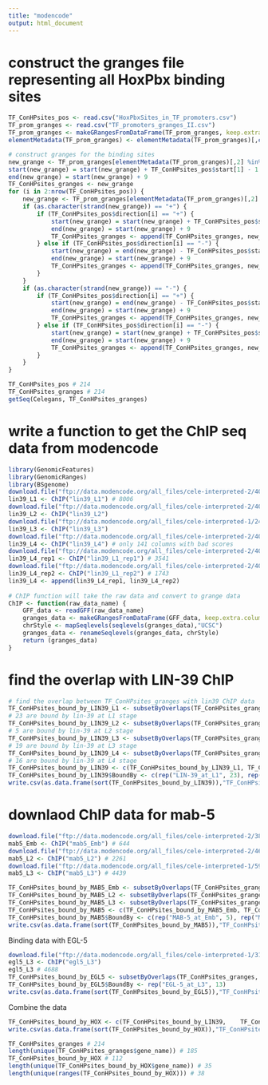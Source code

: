 ```yaml
---
title: "modencode"
output: html_document
---
```

# construct the granges file representing all HoxPbx binding sites
```r
TF_ConHPsites_pos <- read.csv("HoxPbxSites_in_TF_promoters.csv")
TF_prom_granges <- read.csv("TF_promoters_granges_II.csv") 
TF_prom_granges <- makeGRangesFromDataFrame(TF_prom_granges, keep.extra.columns = TRUE)
elementMetadata(TF_prom_granges) <- elementMetadata(TF_prom_granges)[,c(2,3)]

# construct granges for the binding sites
new_grange <- TF_prom_granges[elementMetadata(TF_prom_granges)[,2] %in% TF_ConHPsites_pos$names[1],]
start(new_grange) = start(new_grange) + TF_ConHPsites_pos$start[1] - 1 
end(new_grange) = start(new_grange) + 9 
TF_ConHPsites_granges <- new_grange
for (i in 2:nrow(TF_ConHPsites_pos)) {
    new_grange <- TF_prom_granges[elementMetadata(TF_prom_granges)[,2] %in% TF_ConHPsites_pos$names[i],]
    if (as.character(strand(new_grange)) == "+") {
        if (TF_ConHPsites_pos$direction[i] == "+") {
            start(new_grange) = start(new_grange) + TF_ConHPsites_pos$start[i] - 1
            end(new_grange) = start(new_grange) + 9 
            TF_ConHPsites_granges <- append(TF_ConHPsites_granges, new_grange)    
        } else if (TF_ConHPsites_pos$direction[i] == "-") {
            start(new_grange) = end(new_grange) - TF_ConHPsites_pos$start[i] - 8
            end(new_grange) = start(new_grange) + 9 
            TF_ConHPsites_granges <- append(TF_ConHPsites_granges, new_grange)    
        }
    } 
    if (as.character(strand(new_grange)) == "-") {
        if (TF_ConHPsites_pos$direction[i] == "+") {
            start(new_grange) = end(new_grange) - TF_ConHPsites_pos$start[i] - 8
            end(new_grange) = start(new_grange) + 9 
            TF_ConHPsites_granges <- append(TF_ConHPsites_granges, new_grange)    
        } else if (TF_ConHPsites_pos$direction[i] == "-") {
            start(new_grange) = start(new_grange) + TF_ConHPsites_pos$start[i] - 1
            end(new_grange) = start(new_grange) + 9 
            TF_ConHPsites_granges <- append(TF_ConHPsites_granges, new_grange)    
        }
    }
}

TF_ConHPsites_pos # 214
TF_ConHPsites_granges # 214
getSeq(Celegans, TF_ConHPsites_granges)
```

# write a function to get the ChIP seq data from modencode 
```r
library(GenomicFeatures)
library(GenomicRanges)
library(BSgenome)
download.file("ftp://data.modencode.org/all_files/cele-interpreted-2/4032_Snyder_LIN-39_GFP_L1.GFF3.gz", "lin39_L1")
lin39_L1 <- ChIP("lin39_L1") # 8006 
download.file("ftp://data.modencode.org/all_files/cele-interpreted-2/4015_Snyder_LIN-39_GFP_L2.GFF3.gz", "lin39_L2")
lin39_L2 <- ChIP("lin39_L2")
download.file("ftp://data.modencode.org/all_files/cele-interpreted-1/2432_Snyder_LIN-39-GFP_L3_combined_peaks.GFF3.gz", "lin39_L3")
lin39_L3 <- ChIP("lin39_L3")
download.file("ftp://data.modencode.org/all_files/cele-interpreted-2/4016_Snyder_LIN-39_GFP_L4.GFF3.gz", "lin39_L4")
lin39_L4 <- ChIP("lin39_L4") # only 141 columns with bad scores 
download.file("ftp://data.modencode.org/all_files/cele-interpreted-2/4016_Snyder_LIN-39_GFP_L4_Rep1.GFF3.gz", "lin39_L4_rep1")
lin39_L4_rep1 <- ChIP("lin39_L1_rep1") # 3541
download.file("ftp://data.modencode.org/all_files/cele-interpreted-2/4016_Snyder_LIN-39_GFP_L4_Rep2.GFF3.gz", "lin39_L4_rep2")
lin39_L4_rep2 <- ChIP("lin39_L1_rep2") # 1743
lin39_L4 <- append(lin39_L4_rep1, lin39_L4_rep2)     
    
# ChIP function will take the raw data and convert to grange data
ChIP <- function(raw_data_name) {
    GFF_data <- readGFF(raw_data_name)
    granges_data <- makeGRangesFromDataFrame(GFF_data, keep.extra.columns = TRUE)
    chrStyle <- mapSeqlevels(seqlevels(granges_data),"UCSC")
    granges_data <- renameSeqlevels(granges_data, chrStyle)    
    return (granges_data)
}
```

# find the overlap with LIN-39 ChIP
```r
# find the overlap between TF_ConHPsites_granges with lin39 ChIP data
TF_ConHPsites_bound_by_LIN39_L1 <- subsetByOverlaps(TF_ConHPsites_granges, lin39_L1) 
# 23 are bound by lin-39 at L1 stage
TF_ConHPsites_bound_by_LIN39_L2 <- subsetByOverlaps(TF_ConHPsites_granges, lin39_L2) 
# 5 are bound by lin-39 at L2 stage
TF_ConHPsites_bound_by_LIN39_L3 <- subsetByOverlaps(TF_ConHPsites_granges, lin39_L3) 
# 19 are bound by lin-39 at L3 stage
TF_ConHPsites_bound_by_LIN39_L4 <- subsetByOverlaps(TF_ConHPsites_granges, lin39_L4) 
# 16 are bound by lin-39 at L4 stage
TF_ConHPsites_bound_by_LIN39 <- c(TF_ConHPsites_bound_by_LIN39_L1, TF_ConHPsites_bound_by_LIN39_L2, TF_ConHPsites_bound_by_LIN39_L3, TF_ConHPsites_bound_by_LIN39_L4) # 23 unique TFs are bound by LIN-39
TF_ConHPsites_bound_by_LIN39$BoundBy <- c(rep("LIN-39_at_L1", 23), rep("LIN-39_at_L2", 5), rep("LIN-39_at_L3", 19), rep("LIN-39_at_L4", 16))
write.csv(as.data.frame(sort(TF_ConHPsites_bound_by_LIN39)),"TF_ConHPsites_bound_by_LIN39.csv")
```

# downlaod ChIP data for mab-5
```r
download.file("ftp://data.modencode.org/all_files/cele-interpreted-2/3840_Snyder_MAB-5_GFP_Emb_combined.GFF3.gz", "mab5_Emb")
mab5_Emb <- ChIP("mab5_Emb") # 644
download.file("ftp://data.modencode.org/all_files/cele-interpreted-2/4639_Snyder_MAB-5_GFP_L2_combined.GFF3.gz", "mab5_L2")
mab5_L2 <- ChIP("mab5_L2") # 2261
download.file("ftp://data.modencode.org/all_files/cele-interpreted-1/593_Snyder_MAB5_GFP_L3_combined_peaks.GFF3.gz", "mab5_L3")
mab5_L3 <- ChIP("mab5_L3") # 4439 

TF_ConHPsites_bound_by_MAB5_Emb <- subsetByOverlaps(TF_ConHPsites_granges, mab5_Emb)# 5
TF_ConHPsites_bound_by_MAB5_L2 <- subsetByOverlaps(TF_ConHPsites_granges, mab5_L2) # 12
TF_ConHPsites_bound_by_MAB5_L3 <- subsetByOverlaps(TF_ConHPsites_granges, mab5_L3) # 19
TF_ConHPsites_bound_by_MAB5 <- c(TF_ConHPsites_bound_by_MAB5_Emb, TF_ConHPsites_bound_by_MAB5_L2, TF_ConHPsites_bound_by_MAB5_L3)
TF_ConHPsites_bound_by_MAB5$BoundBy <- c(rep("MAB-5_at_Emb", 5), rep("MAB-5_at_L2", 12), rep("MAB-5_at_L3", 19))
write.csv(as.data.frame(sort(TF_ConHPsites_bound_by_MAB5)),"TF_ConHPsites_bound_by_MAB5.csv")
```

Binding data with EGL-5
```r
download.file("ftp://data.modencode.org/all_files/cele-interpreted-1/3159_Snyder_EGL-5_GFP_L3_combined_peaks.GFF3.gz", "egl5_L3")
egl5_L3 <- ChIP("egl5_L3")
egl5_L3 # 4688
TF_ConHPsites_bound_by_EGL5 <- subsetByOverlaps(TF_ConHPsites_granges, egl5_L3) # 13
TF_ConHPsites_bound_by_EGL5$BoundBy <- rep("EGL-5_at_L3", 13)
write.csv(as.data.frame(sort(TF_ConHPsites_bound_by_EGL5)),"TF_ConHPsites_bound_by_EGL5.csv")
```

Combine the data
```r
TF_ConHPsites_bound_by_HOX <- c(TF_ConHPsites_bound_by_LIN39,    TF_ConHPsites_bound_by_MAB5, TF_ConHPsites_bound_by_EGL5)
write.csv(as.data.frame(sort(TF_ConHPsites_bound_by_HOX)),"TF_ConHPsites_bound_by_HOX.csv")

TF_ConHPsites_granges # 214
length(unique(TF_ConHPsites_granges$gene_name)) # 185
TF_ConHPsites_bound_by_HOX # 112
length(unique(TF_ConHPsites_bound_by_HOX$gene_name)) # 35
length(unique(ranges(TF_ConHPsites_bound_by_HOX))) # 38
```




